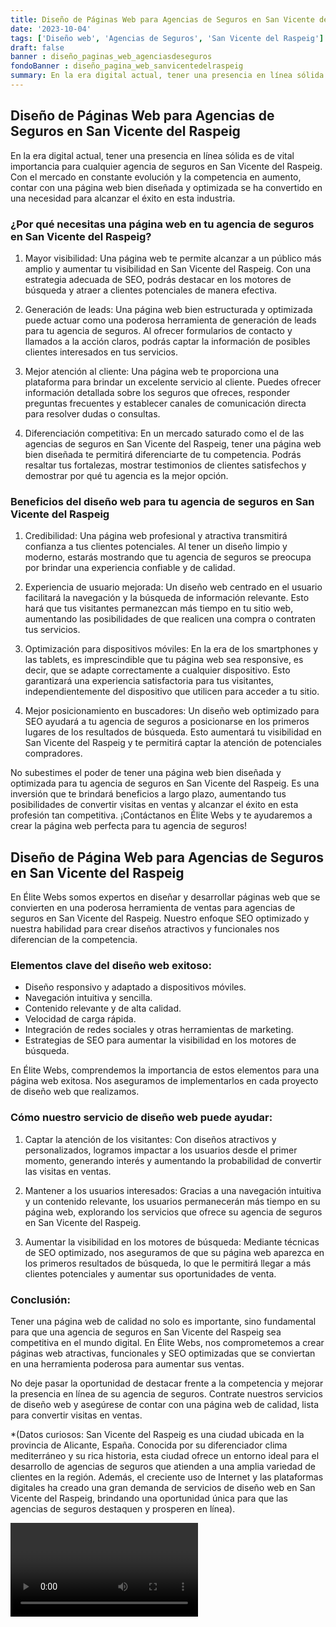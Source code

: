 ```yaml
---
title: Diseño de Páginas Web para Agencias de Seguros en San Vicente del Raspeig
date: '2023-10-04'
tags: ['Diseño web', 'Agencias de Seguros', 'San Vicente del Raspeig']
draft: false
banner : diseño_paginas_web_agenciasdeseguros
fondoBanner : diseño_pagina_web_sanvicentedelraspeig
summary: En la era digital actual, tener una presencia en línea sólida es de vital importancia para cualquier agencia de seguros en San Vicente del Raspeig. Con el mercado en constante evolución y la competencia en aumento, contar con una página web bien diseñada y optimizada se ha convertido en una necesidad para alcanzar el éxito en esta industria. 
---
```


## Diseño de Páginas Web para Agencias de Seguros en San Vicente del Raspeig

En la era digital actual, tener una presencia en línea sólida es de vital importancia para cualquier agencia de seguros en San Vicente del Raspeig. Con el mercado en constante evolución y la competencia en aumento, contar con una página web bien diseñada y optimizada se ha convertido en una necesidad para alcanzar el éxito en esta industria. 

### ¿Por qué necesitas una página web en tu agencia de seguros en San Vicente del Raspeig?

1. Mayor visibilidad: Una página web te permite alcanzar a un público más amplio y aumentar tu visibilidad en San Vicente del Raspeig. Con una estrategia adecuada de SEO, podrás destacar en los motores de búsqueda y atraer a clientes potenciales de manera efectiva.

2. Generación de leads: Una página web bien estructurada y optimizada puede actuar como una poderosa herramienta de generación de leads para tu agencia de seguros. Al ofrecer formularios de contacto y llamados a la acción claros, podrás captar la información de posibles clientes interesados en tus servicios.

3. Mejor atención al cliente: Una página web te proporciona una plataforma para brindar un excelente servicio al cliente. Puedes ofrecer información detallada sobre los seguros que ofreces, responder preguntas frecuentes y establecer canales de comunicación directa para resolver dudas o consultas.

4. Diferenciación competitiva: En un mercado saturado como el de las agencias de seguros en San Vicente del Raspeig, tener una página web bien diseñada te permitirá diferenciarte de tu competencia. Podrás resaltar tus fortalezas, mostrar testimonios de clientes satisfechos y demostrar por qué tu agencia es la mejor opción.

### Beneficios del diseño web para tu agencia de seguros en San Vicente del Raspeig

1. Credibilidad: Una página web profesional y atractiva transmitirá confianza a tus clientes potenciales. Al tener un diseño limpio y moderno, estarás mostrando que tu agencia de seguros se preocupa por brindar una experiencia confiable y de calidad.

2. Experiencia de usuario mejorada: Un diseño web centrado en el usuario facilitará la navegación y la búsqueda de información relevante. Esto hará que tus visitantes permanezcan más tiempo en tu sitio web, aumentando las posibilidades de que realicen una compra o contraten tus servicios.

3. Optimización para dispositivos móviles: En la era de los smartphones y las tablets, es imprescindible que tu página web sea responsive, es decir, que se adapte correctamente a cualquier dispositivo. Esto garantizará una experiencia satisfactoria para tus visitantes, independientemente del dispositivo que utilicen para acceder a tu sitio.

4. Mejor posicionamiento en buscadores: Un diseño web optimizado para SEO ayudará a tu agencia de seguros a posicionarse en los primeros lugares de los resultados de búsqueda. Esto aumentará tu visibilidad en San Vicente del Raspeig y te permitirá captar la atención de potenciales compradores.

No subestimes el poder de tener una página web bien diseñada y optimizada para tu agencia de seguros en San Vicente del Raspeig. Es una inversión que te brindará beneficios a largo plazo, aumentando tus posibilidades de convertir visitas en ventas y alcanzar el éxito en esta profesión tan competitiva. ¡Contáctanos en Élite Webs y te ayudaremos a crear la página web perfecta para tu agencia de seguros!

<GifSeo />

<Cta />

## Diseño de Página Web para Agencias de Seguros en San Vicente del Raspeig

En Élite Webs somos expertos en diseñar y desarrollar páginas web que se convierten en una poderosa herramienta de ventas para agencias de seguros en San Vicente del Raspeig. Nuestro enfoque SEO optimizado y nuestra habilidad para crear diseños atractivos y funcionales nos diferencian de la competencia.

### Elementos clave del diseño web exitoso:

- Diseño responsivo y adaptado a dispositivos móviles.
- Navegación intuitiva y sencilla.
- Contenido relevante y de alta calidad.
- Velocidad de carga rápida.
- Integración de redes sociales y otras herramientas de marketing.
- Estrategias de SEO para aumentar la visibilidad en los motores de búsqueda.

En Élite Webs, comprendemos la importancia de estos elementos para una página web exitosa. Nos aseguramos de implementarlos en cada proyecto de diseño web que realizamos.

### Cómo nuestro servicio de diseño web puede ayudar:

1. Captar la atención de los visitantes: Con diseños atractivos y personalizados, logramos impactar a los usuarios desde el primer momento, generando interés y aumentando la probabilidad de convertir las visitas en ventas.

2. Mantener a los usuarios interesados: Gracias a una navegación intuitiva y un contenido relevante, los usuarios permanecerán más tiempo en su página web, explorando los servicios que ofrece su agencia de seguros en San Vicente del Raspeig.

3. Aumentar la visibilidad en los motores de búsqueda: Mediante técnicas de SEO optimizado, nos aseguramos de que su página web aparezca en los primeros resultados de búsqueda, lo que le permitirá llegar a más clientes potenciales y aumentar sus oportunidades de venta.

### Conclusión:

Tener una página web de calidad no solo es importante, sino fundamental para que una agencia de seguros en San Vicente del Raspeig sea competitiva en el mundo digital. En Élite Webs, nos comprometemos a crear páginas web atractivas, funcionales y SEO optimizadas que se conviertan en una herramienta poderosa para aumentar sus ventas.

No deje pasar la oportunidad de destacar frente a la competencia y mejorar la presencia en línea de su agencia de seguros. Contrate nuestros servicios de diseño web y asegúrese de contar con una página web de calidad, lista para convertir visitas en ventas.

*(Datos curiosos: San Vicente del Raspeig es una ciudad ubicada en la provincia de Alicante, España. Conocida por su diferenciador clima mediterráneo y su rica historia, esta ciudad ofrece un entorno ideal para el desarrollo de agencias de seguros que atienden a una amplia variedad de clientes en la región. Además, el creciente uso de Internet y las plataformas digitales ha creado una gran demanda de servicios de diseño web en San Vicente del Raspeig, brindando una oportunidad única para que las agencias de seguros destaquen y prosperen en línea).

<Video />

<CtaBot job='Agencias de Seguros' city='San Vicente del Raspeig'/>

<Gmaps query='San Vicente del Raspeig+españa+maps' />